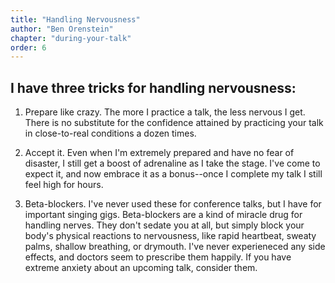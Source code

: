 ```yaml
---
title: "Handling Nervousness"
author: "Ben Orenstein"
chapter: "during-your-talk"
order: 6
---
```


## I have three tricks for handling nervousness:

1. Prepare like crazy. The more I practice a talk, the less nervous I get. There is no substitute for the confidence attained by practicing your talk in close-to-real conditions a dozen times.

2. Accept it. Even when I'm extremely prepared and have no fear of disaster, I still get a boost of adrenaline as I take the stage. I've come to expect it, and now embrace it as a bonus--once I complete my talk I still feel high for hours.

3. Beta-blockers. I've never used these for conference talks, but I have for important singing gigs. Beta-blockers are a kind of miracle drug for handling nerves. They don't sedate you at all, but simply block your body's physical reactions to nervousness, like rapid heartbeat, sweaty palms, shallow breathing, or drymouth. I've never experieneced any side effects, and doctors seem to prescribe them happily. If you have extreme anxiety about an upcoming talk, consider them.
